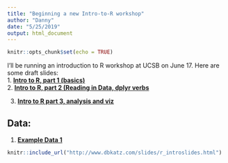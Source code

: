 ```yaml
---
title: "Beginning a new Intro-to-R workshop"
author: "Danny"
date: "5/25/2019"
output: html_document
---
```


```r
knitr::opts_chunk$set(echo = TRUE)
```

I'll be running an introduction to R workshop at UCSB on June 17. Here are some draft slides:     
1.  [**Intro to R, part 1 (basics)**](/slides/r_introslides.html)   
2.  [**Intro to R, part 2 (Reading in Data, dplyr verbs**](/slides/r_introslides2.html) 

3. [**Intro to R part 3, analysis and viz**](/slides/Intro_analysis.html)

## Data:
1.  [**Example Data 1**](/CDRPdata/cohort16.csv)



```r
knitr::include_url("http://www.dbkatz.com/slides/r_introslides.html")

```

